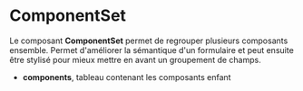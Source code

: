 # ComponentSet

Le composant **ComponentSet** permet de regrouper plusieurs composants ensemble. Permet d'améliorer la sémantique d'un formulaire et peut ensuite être stylisé pour mieux mettre en avant un groupement de champs.

- **components**, tableau contenant les composants enfant


<GoToType type="ComponentComponentSetType"/>


<FormExample source={source} />

